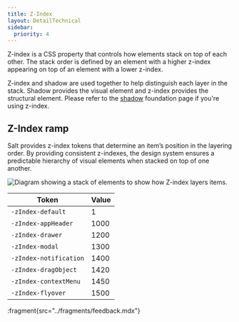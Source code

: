 ```yaml
---
title: Z-Index
layout: DetailTechnical
sidebar:
  priority: 4
---
```


Z-index is a CSS property that controls how elements stack on top of each other. The stack order is defined by an element with a higher z-index appearing on top of an element with a lower z-index.

Z-index and shadow are used together to help distinguish each layer in the stack. Shadow provides the visual element and z-index provides the structural element. Please refer to the [shadow](/salt/foundations/elevation/index) foundation page if you're using z-index.

## Z-Index ramp

Salt provides z-index tokens that determine an item’s position in the layering order. By providing consistent z-indexes, the design system ensures a predictable hierarchy of visual elements when stacked on top of one another.

<Image
  src="/img/foundations/z-index.png"
  alt="Diagram showing a stack of elements to show how Z-index layers items."
/>

| Token                  | Value |
| ---------------------- | ----- |
| `-zIndex-default`      | 1     |
| `-zIndex-appHeader`    | 1000  |
| `-zIndex-drawer`       | 1200  |
| `-zIndex-modal`        | 1300  |
| `-zIndex-notification` | 1400  |
| `-zIndex-dragObject`   | 1420  |
| `-zIndex-contextMenu`  | 1450  |
| `-zIndex-flyover`      | 1500  |

:fragment{src="../fragments/feedback.mdx"}
